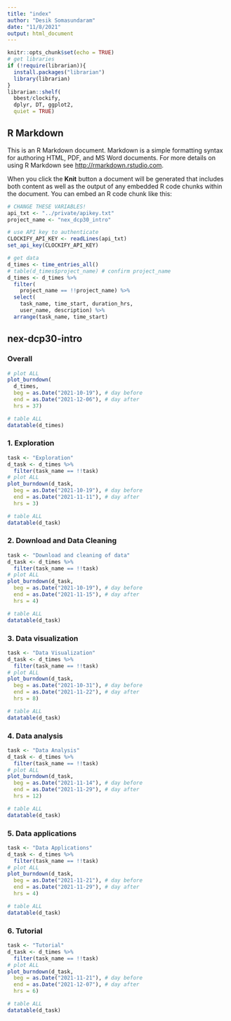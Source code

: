 ```yaml
---
title: "index"
author: "Desik Somasundaram"
date: "11/8/2021"
output: html_document
---
```


```r
knitr::opts_chunk$set(echo = TRUE)
# get libraries
if (!require(librarian)){
  install.packages("librarian")
  library(librarian)
}
librarian::shelf(
  bbest/clockify,
  dplyr, DT, ggplot2,
  quiet = TRUE)

```

## R Markdown

This is an R Markdown document. Markdown is a simple formatting syntax for authoring HTML, PDF, and MS Word documents. For more details on using R Markdown see <http://rmarkdown.rstudio.com>.

When you click the **Knit** button a document will be generated that includes both content as well as the output of any embedded R code chunks within the document. You can embed an R code chunk like this:

```r

# CHANGE THESE VARIABLES!
api_txt <- "../private/apikey.txt"
project_name <- "nex_dcp30_intro"

# use API key to authenticate
CLOCKIFY_API_KEY <- readLines(api_txt)
set_api_key(CLOCKIFY_API_KEY)

# get data
d_times <- time_entries_all()
# table(d_times$project_name) # confirm project_name
d_times <- d_times %>%
  filter(
    project_name == !!project_name) %>%
  select(
    task_name, time_start, duration_hrs, 
    user_name, description) %>% 
  arrange(task_name, time_start)
```
## nex-dcp30-intro {.tabset}
### Overall
```r

# plot ALL
plot_burndown(
  d_times,
  beg = as.Date("2021-10-19"), # day before
  end = as.Date("2021-12-06"), # day after
  hrs = 37)

# table ALL
datatable(d_times)
```
### 1. Exploration
```r
task <- "Exploration"
d_task <- d_times %>% 
  filter(task_name == !!task)
# plot ALL
plot_burndown(d_task,
  beg = as.Date("2021-10-19"), # day before
  end = as.Date("2021-11-11"), # day after
  hrs = 3)

# table ALL
datatable(d_task)
```
### 2. Download and Data Cleaning
```r
task <- "Download and cleaning of data"
d_task <- d_times %>% 
  filter(task_name == !!task)
# plot ALL
plot_burndown(d_task,
  beg = as.Date("2021-10-19"), # day before
  end = as.Date("2021-11-15"), # day after
  hrs = 4)

# table ALL
datatable(d_task)
```


### 3. Data visualization
```r
task <- "Data Visualization"
d_task <- d_times %>% 
  filter(task_name == !!task)
# plot ALL
plot_burndown(d_task,
  beg = as.Date("2021-10-31"), # day before
  end = as.Date("2021-11-22"), # day after
  hrs = 8)

# table ALL
datatable(d_task)
```

### 4. Data analysis
```r
task <- "Data Analysis"
d_task <- d_times %>% 
  filter(task_name == !!task)
# plot ALL
plot_burndown(d_task,
  beg = as.Date("2021-11-14"), # day before
  end = as.Date("2021-11-29"), # day after
  hrs = 12)

# table ALL
datatable(d_task)
```

### 5. Data applications
```r
task <- "Data Applications"
d_task <- d_times %>% 
  filter(task_name == !!task)
# plot ALL
plot_burndown(d_task,
  beg = as.Date("2021-11-21"), # day before
  end = as.Date("2021-11-29"), # day after
  hrs = 4)

# table ALL
datatable(d_task)
```

### 6. Tutorial
```r
task <- "Tutorial"
d_task <- d_times %>% 
  filter(task_name == !!task)
# plot ALL
plot_burndown(d_task,
  beg = as.Date("2021-11-21"), # day before
  end = as.Date("2021-12-07"), # day after
  hrs = 6)

# table ALL
datatable(d_task)
```